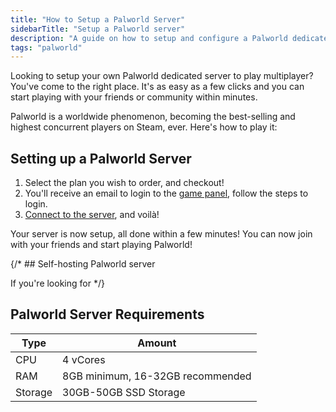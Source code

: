 ---
title: "How to Setup a Palworld Server"
sidebarTitle: "Setup a Palworld server"
description: "A guide on how to setup and configure a Palworld dedicated server."
tags: "palworld"
---

Looking to setup your own Palworld dedicated server to play multiplayer? You've come to the right place. It's as easy as a few clicks and you can start playing with your friends or community within minutes.

Palworld is a worldwide phenomenon, becoming the best-selling and highest concurrent players on Steam, ever. Here's how to play it:

## Setting up a Palworld Server

1. Select the plan you wish to order, and checkout!
2. You'll receive an email to login to the [game panel](https://game.berrybyte.net), follow the steps to login.
3. [Connect to the server](./join-server), and voilà!

Your server is now setup, all done within a few minutes! You can now join with your friends and start playing Palworld!

{/* ## Self-hosting Palworld server

If you're looking for  */}


## Palworld Server Requirements

| Type     | Amount                                |
| -------- | ------------------------------------- |
| CPU      | 4 vCores                              |
| RAM      | 8GB minimum, 16-32GB recommended      |
| Storage  | 30GB-50GB SSD Storage                 |


